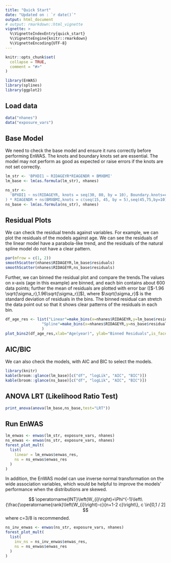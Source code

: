 ```yaml
---
title: "Quick Start"
date: "Updated on : `r date()`"
output: html_document
# output: rmarkdown::html_vignette
vignette: >
  %\VignetteIndexEntry{quick_start}
  %\VignetteEngine{knitr::rmarkdown}
  %\VignetteEncoding{UTF-8}
---
```


```r
knitr::opts_chunk$set(
  collapse = TRUE,
  comment = "#>"
)
```

```r
library(EnWAS)
library(splines)
library(ggplot2)
```

## Load data
```r
data("nhanes")
data("exposure_vars")
```

## Base Model
We need to check the base model and ensure it runs correctly before performing EnWAS.
The knots and boundary knots set are essential. The model may not perform as good as expected or raise errors if the knots are not set correctly.

```r
lm_str <- 'BPXDI1 ~ RIDAGEYR*RIAGENDR + BMXBMI'
lm_base <- lm(as.formula(lm_str), nhanes)

ns_str <-
  'BPXDI1 ~ ns(RIDAGEYR, knots = seq(30, 80, by = 10), Boundary.knots=c(20,90)
) * RIAGENDR + ns(BMXBMI,knots = c(seq(15, 45, by = 5),seq(45,75,by=10)), Boundary.knots=c(10,85))'
ns_base <- lm(as.formula(ns_str), nhanes)
```

## Residual Plots

We can check the residual trends against variables. For example, we can plot the residuals of the models against age. We can see the residuals of the linear model have a parabola-like trend, and the residuals of the natural spline model do not have a clear pattern. 
```r
par(mfrow = c(1, 2))
smoothScatter(nhanes$RIDAGEYR,lm_base$residuals)
smoothScatter(nhanes$RIDAGEYR,ns_base$residuals)
```
Further, we can binned the residual plot and compare the trends.The values on x-axis (age in this example) are binned, and each bin contains about 600 data points; further the mean of residuals are plotted with error bar ([$-1.96 \sqrt{\sigma_r},1.96\sqrt{\sigma_r}]$), where $\sqrt{\sigma_r}$ is the standard deviation of residuals in the bins. The binned residual can stretch the data point out so that it shows clear patterns of the residuals in each bin.

```r
df_age_res <- list("Linear"=make_bins(x=nhanes$RIDAGEYR,y=lm_base$residual,nbin=600),
                "Spline"=make_bins(x=nhanes$RIDAGEYR,y=ns_base$residuals,nbin=600)
                )
plot_bins2(df_age_res,xlab="Age(year)", ylab="Binned Residuals",is_facet=FALSE)
```

## AIC/BIC
We can also check the models, with AIC and BIC to select the models.

```r
library(knitr)
kable(broom::glance(lm_base)[c("df", "logLik", "AIC", "BIC")])
kable(broom::glance(ns_base)[c("df", "logLik", "AIC", "BIC")])
```


## ANOVA LRT (Likelihood Ratio Test)

```r
print_anova(anova(lm_base,ns_base,test="LRT"))
```


## Run EnWAS 


```r

lm_enwas <- enwas(lm_str, exposure_vars, nhanes)
ns_enwas <- enwas(ns_str, exposure_vars, nhanes)
forest_plot_mult(
  list(
    linear = lm_enwas$enwas_res,
    ns = ns_enwas$enwas_res
  )
)

```

In addition, the EnWAS model can use inverse normal transformation on the wide association variables, which would be helpful to improve the models' performance when the distributions are skewed.

$$
\operatorname{INT}\left(W_{i}\right)=\Phi^{-1}\left\{\frac{\operatorname{rank}\left(W_{i}\right)-c}{n+1-2 c}\right\}, c \in[0,1 / 2]
$$ where c=3/8 is recommended.
```r
ns_inv_enwas <- enwas(ns_str, exposure_vars, nhanes)
forest_plot_mult(
  list(
    inv_ns = ns_inv_enwas$enwas_res,
    ns = ns_enwas$enwas_res
  )
)

```
